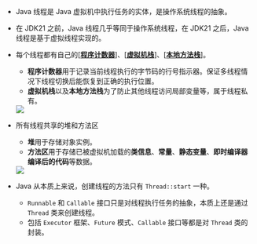 
- Java 线程是 Java 虚拟机中执行任务的实体，是操作系统线程的抽象。
- 在 JDK21 之前，Java 线程几乎等同于操作系统线程，在 JDK21 之后，Java 线程是基于虚拟线程实现的。
- 每个线程都有自己的[[**程序计数器**]](/blog/terms/java#program-counter)、[[**虚拟机栈**]](/blog/terms/java#jvm-stack)、[[**本地方法栈**]](/blog/terms/java#native-method-stack)。

  - **程序计数器**用于记录当前线程执行的字节码的行号指示器。保证多线程情况下线程切换后能恢复到正确的执行位置。
  - **虚拟机栈**以及**本地方法栈**为了防止其他线程访问局部变量等，属于线程私有。

  <Flex justify="center">
    <Image src="https://cdn.jsdelivr.net/gh/heliannuuthus/heliannuuthus.github.io@assets/static/img/2024-12-05/JVM运行时数据区之线程私有-2024-12-05-21-20-54.png" />
  </Flex>

- 所有线程共享的堆和方法区

  - **堆**用于存储对象实例。
  - **方法区**用于存储已被虚拟机加载的**类信息**、**常量**、**静态变量**、**即时编译器编译后的代码**等数据。

  <Flex justify="center">
    <Image src="https://cdn.jsdelivr.net/gh/heliannuuthus/heliannuuthus.github.io@assets/static/img/2024-12-05/JVM运行时数据区之线程共享-2024-12-05-21-12-21.png" />
  </Flex>

- Java 从本质上来说，创建线程的方法只有 `Thread::start` 一种。

  - `Runnable` 和 `Callable` 接口只是对线程执行任务的抽象，本质上还是通过 `Thread` 类来创建线程。
  - 包括 `Executor` 框架、`Future` 模式、`Callable` 接口等都是对 `Thread` 类的封装。

